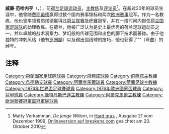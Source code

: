 {{Infobox football biography
| name                = 威廉·范哈内亨
| fullname            = {{lang|nl|Willem van Hanegem}}
| image               = [[File:Willem_van_Hanegem_met_NOS-journalist.jpg|250px]]
| caption = 
| birth_date          = {{birth date and age|1944|02|20|df=yes}}
| birth_place         = {{NED}}{{link-de|布雷斯肯斯|Breskens}}
| height              = {{height|m=1.85}}
| currentclub         =
| clubnumber          =
| position            = [[中场|中场]]
| youthyears1 = 
| youthclubs1 = [[烏德勒支足球會|费洛克斯]]
| years1 = 1962–1966 
| years2 = 1966–1968 
| years3 = 1968–1976 
| years4 = 1976–1979 
| years5 = 1979–1979 
| years6 = 1979–1981 
| years7 = 1981–1983
| clubs1 = [[烏德勒支足球會|费洛克斯]] 
| clubs2 = 谢尔歇斯 
| clubs3 = [[费耶诺德|费耶诺德]] 
| clubs4 = [[阿尔克马尔足球俱乐部|阿尔克马尔]] 
| clubs5 = {{link-en|芝加哥螫针|Chicago Sting}}
| clubs6 = [[烏德勒支足球會|烏德勒支]] 
| clubs7 = [[费耶诺德|费耶诺德]]
| caps1 = 109  
| caps2 = 68   
| caps3 = 247   
| caps4 = 75   
| caps5 = 27  
| caps6 = 54  
| caps7 = 51  
| goals1 = 39  
| goals2 = 32  
| goals3 = 88  
| goals4 = 10  
| goals5 = 6  
| goals6 = 3  
| goals7 = 2 
| nationalyears1 = 1968–1979
| nationalteam1 = [[荷兰国家足球队|荷兰]]
| nationalcaps1 = 52  
| nationalgoals1 = 6 
| manageryears1 = 1990–1992 
| manageryears2 = 1990–1991 
| manageryears3 = 1992–1995 
| manageryears4 = 1995–1996 
| manageryears5 = 1997–1999 
| manageryears6 = 2001 
| manageryears7 = 2007–2008
| managerclubs1 = USV霍兰
| managerclubs2 = 瓦赫宁恩
| managerclubs3 = [[费耶诺德|费耶诺德]]
| managerclubs4 = [[沙特希拉爾足球俱樂部|阿尔希拉尔]] 
| managerclubs5 = [[阿尔克马尔足球俱乐部|阿尔克马尔]] 
| managerclubs6 = [[鹿特丹斯巴達|鹿特丹斯巴達]] 
| managerclubs7 = [[烏德勒支足球會|烏德勒支]]
}}

'''威廉·范哈内亨'''（{{lang-de|'''Willem van Hanegem'''}}，{{bd|1944年|2月20日|catIdx=van Hanegem, Willem}}），前[[荷兰|荷兰]][[足球|足球]][[运动员|运动员]]，[[主教练|主教练]]及[[评论员|评论员]]<ref>Matty Verkamman, ''De jonge Willem'', in [http://hardgras.nl Hard gras] {{Wayback|url=http://hardgras.nl/ |date=20210123170805 }}, Ausgabe 21 vom Dezember 1999, [http://www.breskens.com/senioren/dir/oudeverhalen/willem.html Onlineversion auf breskens.com]{{dead link|date=2017年12月 |bot=InternetArchiveBot |fix-attempted=yes }} gesichtet am 20. Oktober 2010</ref>。在超过20年的球员生涯中，他曾随[[费耶诺德|费耶诺德]]赢得过数个国内赛事锦标和两次[[欧洲三大杯|欧洲赛事]]冠军。作为一名教练，他也曾率领费耶诺德赢得过[[荷兰足球甲级联赛|荷兰联赛]]及[[荷兰杯|杯赛]]冠军，并在一段时间内担任[[荷兰国家足球队|荷兰国家足球队]]的助理教练。在荷兰，他被广泛认为是史上最优秀的荷兰足球运动员之一，并以卓越的战术洞察力、梦幻般的传球范围和出色的脚下技术而著称。由于他独特的冲刺风格（他有[[罗圈腿|罗圈腿]]）以及踢出弧线球的技巧，他也获得了“{{lang|nl|De Kromme}}”（弯曲）的绰号。

==注释==
{{reflist}}

{{Authority control}}
{{DEFAULTSORT:van Hanegem, Willem}}
[[Category:荷蘭國家足球隊球員|Category:荷蘭國家足球隊球員]]
[[Category:飛燕諾球員|Category:飛燕諾球員]]
[[Category:飛燕諾主教練|Category:飛燕諾主教練]]
[[Category:烏德勒支球員|Category:烏德勒支球員]]
[[Category:阿爾克馬爾球員|Category:阿爾克馬爾球員]]
[[Category:荷蘭足球主教練|Category:荷蘭足球主教練]]
[[Category:1974年世界盃足球賽球員|Category:1974年世界盃足球賽球員]]
[[Category:1976年歐洲國家盃球員|Category:1976年歐洲國家盃球員]]
[[Category:荷甲球員|Category:荷甲球員]]
[[Category:鹿特丹斯巴達主教練|Category:鹿特丹斯巴達主教練]]
[[Category:阿爾克馬爾主教練|Category:阿爾克馬爾主教練]]
[[Category:歐洲聯賽冠軍盃冠軍隊球員|Category:歐洲聯賽冠軍盃冠軍隊球員]]